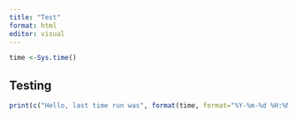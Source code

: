 ```yaml
---
title: "Test"
format: html
editor: visual
---
```


```r
time <-Sys.time()
```

## Testing
```r
print(c("Hello, last time run was", format(time, format="%Y-%m-%d %H:%M:%S")))
```

